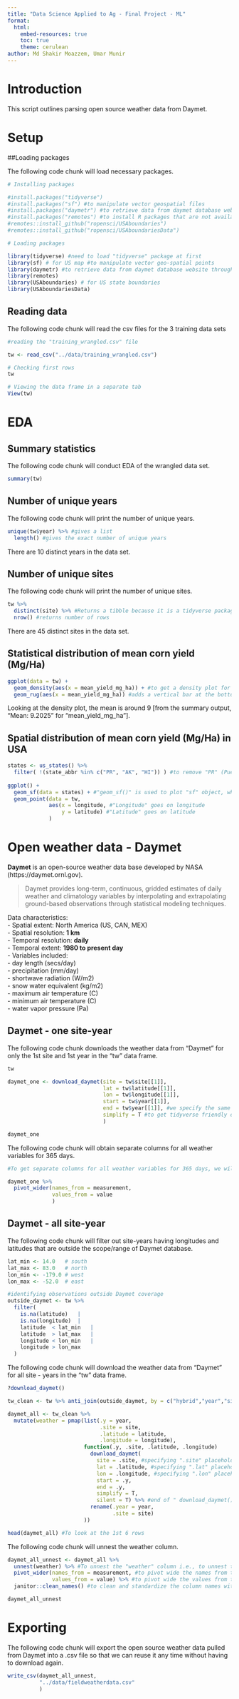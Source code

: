 ```yaml
---
title: "Data Science Applied to Ag - Final Project - ML"
format:
  html:
    embed-resources: true
    toc: true
    theme: cerulean
author: Md Shakir Moazzem, Umar Munir
---
```


# Introduction  

This script outlines parsing open source weather data from Daymet.  

# Setup  

##Loading packages  

The following code chunk will load necessary packages.  

```r

# Installing packages

#install.packages("tidyverse")
#install.packages("sf") #to manipulate vector geospatial files
#install.packages("daymetr") #to retrieve data from daymet database website through R
#install.packages("remotes") #to install R packages that are not available on CRAN, and available on GitHub
#remotes::install_github("ropensci/USAboundaries") 
#remotes::install_github("ropensci/USAboundariesData")

# Loading packages

library(tidyverse) #need to load "tidyverse" package at first
library(sf) # for US map #to manipulate vector geo-spatial points
library(daymetr) #to retrieve data from daymet database website through R
library(remotes)
library(USAboundaries) # for US state boundaries
library(USAboundariesData)

```


## Reading data  

The following code chunk will read the csv files for the 3 training data sets

```r

#reading the "training_wrangled.csv" file

tw <- read_csv("../data/training_wrangled.csv") 

# Checking first rows
tw

# Viewing the data frame in a separate tab
View(tw)

```

# EDA

## Summary statistics

The following code chunk will conduct EDA of the wrangled data set.

```r

summary(tw)

```

## Number of unique years

The following code chunk will print the number of unique years.

```r

unique(tw$year) %>% #gives a list
  length() #gives the exact number of unique years

```

There are 10 distinct years in the data set.  

## Number of unique sites

The following code chunk will print the number of unique sites.

```r

tw %>%
  distinct(site) %>% #Returns a tibble because it is a tidyverse package
  nrow() #returns number of rows

```

There are 45 distinct sites in the data set.


## Statistical distribution of mean corn yield (Mg/Ha)


```r

ggplot(data = tw) +
  geom_density(aes(x = mean_yield_mg_ha)) + #to get a density plot for "strength_gtex" [here we don't need a y variable because y is calculated by "geom_density()"]
  geom_rug(aes(x = mean_yield_mg_ha)) #adds a vertical bar at the bottom of the geom_density() to where each observation has happened.

```
Looking at the density plot, the mean is around 9 [from the summary output, "Mean: 9.2025" for "mean_yield_mg_ha"].


## Spatial distribution of mean corn yield (Mg/Ha) in USA

```r

states <- us_states() %>% 
  filter( !(state_abbr %in% c("PR", "AK", "HI")) ) #to remove "PR" (Puerto Rico), "AK" (Alaska), and "HI" (Hawaii) from the rows of "states" object i.e., to keep all states that are NOT "PR", "AK", and "HI" #we use "%in%" to filter (i.e., work on) more than one state/entry #if we wanted to filter just 1 state, we would use == sign e.g., !(state_abbr == c("PR"))
  
ggplot() +
  geom_sf(data = states) + #"geom_sf()" is used to plot "sf" object, which we just created above as "states" object; plots all states and territories of USA
  geom_point(data = tw,
             aes(x = longitude, #"Longitude" goes on longitude
                 y = latitude) #"Latitude" goes on latitude
             )

```


# Open weather data - Daymet  

**Daymet** is an open-source weather data base developed by NASA (https://daymet.ornl.gov).  

> Daymet provides long-term, continuous, gridded estimates of daily weather and climatology variables by interpolating and extrapolating ground-based observations through statistical modeling techniques.  

Data characteristics:    
  - Spatial extent: North America (US, CAN, MEX)  
  - Spatial resolution: **1 km**  
  - Temporal resolution: **daily**  
  - Temporal extent: **1980 to present day**  
  - Variables included:  
    - day length (secs/day)    
    - precipitation (mm/day)  
    - shortwave radiation (W/m2)  
    - snow water equivalent (kg/m2)  
    - maximum air temperature (C)  
    - minimum air temperature (C)  
    - water vapor pressure (Pa)  


## Daymet - one site-year 

The following code chunk downloads the weather data from "Daymet" for only the 1st site and 1st year in the "tw" data frame.

```r

tw

daymet_one <- download_daymet(site = tw$site[[1]], 
                              lat = tw$latitude[[1]],
                              lon = tw$longitude[[1]],
                              start = tw$year[[1]],
                              end = tw$year[[1]], #we specify the same year that we specifed in "start"
                              simplify = T #to get tidyverse friendly data
                              )

daymet_one 

```


The following code chunk will obtain separate columns for all weather variables for 365 days.

```r

#To get separate columns for all weather variables for 365 days, we will pivot_wider() 

daymet_one %>%
  pivot_wider(names_from = measurement,
              values_from = value
              )

```


## Daymet - all site-year 

The following code chunk will filter out site-years having longitudes and latitudes that are outside the scope/range of Daymet database.

```r

lat_min <- 14.0   # south
lat_max <- 83.0   # north
lon_min <- -179.0 # west
lon_max <- -52.0  # east

#identifying observations outside Daymet coverage
outside_daymet <- tw %>%
  filter(
    is.na(latitude)   |
    is.na(longitude)  |
    latitude  < lat_min   |
    latitude  > lat_max   |
    longitude < lon_min   |
    longitude > lon_max
  )

```

The following code chunk will download the weather data from "Daymet" for all site - years in the "tw" data frame.

```r

?download_daymet()

tw_clean <- tw %>% anti_join(outside_daymet, by = c("hybrid","year","site"))

daymet_all <- tw_clean %>% 
  mutate(weather = pmap(list(.y = year, 
                             .site = site, 
                             .latitude = latitude, 
                             .longitude = longitude), 
                        function(.y, .site, .latitude, .longitude) 
                          download_daymet( 
                            site = .site, #specifying ".site" placeholder for "site = " argument
                            lat = .latitude, #specifying ".lat" placeholder for "lat = " argument
                            lon = .longitude, #specifying ".lon" placeholder for "lon = " argument
                            start = .y, 
                            end = .y, 
                            simplify = T,
                            silent = T) %>% #end of " download_daymet()" function
                          rename(.year = year,
                                 .site = site) 
                        )) 

head(daymet_all) #To look at the 1st 6 rows

```


The following code chunk will unnest the weather column. 

```r

daymet_all_unnest <- daymet_all %>%
  unnest(weather) %>% #To unnest the "weather" column i.e., to unnest the "tibble" dataframes inside all of the cells of the "weather" column and then to bring them back into the main level of the data frame
  pivot_wider(names_from = measurement, #to pivot wide the names from the "measurement" column
              values_from = value) %>% #to pivot wide the values from the "value" column #because we want to change the "measurement" column from long form to wide form
  janitor::clean_names() #to clean and standardize the column names with all lower cases and underscores to fill within words 

daymet_all_unnest

```


# Exporting  

The following code chunk will export the open source weather data pulled from Daymet into a .csv file so that we can reuse it any time without having to download again.  

```r

write_csv(daymet_all_unnest,
          "../data/fieldweatherdata.csv"
          )

```





